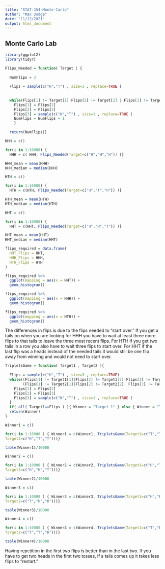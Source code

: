 ```yaml
---
title: "STAT-354-Monte-Carlo"
author: "Max Dodge"
date: "11/12/2021"
output: html_document
---
```


## Monte Carlo Lab

```r
library(ggplot2)
library(tidyr)
```


```r
Flips_Needed = function( Target ) {
  
  NumFlips = 3
  
  Flips = sample(c("H","T") , size=3 , replace=TRUE )
  
  
  while(Flips[1] != Target[1]|Flips[2] != Target[2] | Flips[3] != Target[3]) { 
    Flips[1] = Flips[2]
    Flips[2] = Flips[3] 
    Flips[3] = sample(c("H","T") , size=1 , replace=TRUE )
    NumFlips = NumFlips + 1
    }

  return(NumFlips)}
```


```r
HHH = c() 

for(i in 1:10000) {
  HHH = c( HHH, Flips_Needed(Target=c("H","H","H")) )} 

HHH_mean = mean(HHH)
HHH_median = median(HHH)

HTH = c()

for(i in 1:10000) {
  HTH = c(HTH, Flips_Needed(Target=c("H","T","H")) )} 

HTH_mean = mean(HTH)
HTH_median = median(HTH)

HHT = c()

for(i in 1:10000) {
  HHT = c(HHT, Flips_Needed(Target=c("H","H","T")) )} 

HHT_mean = mean(HHT)
HHT_median = median(HHT)
```

```r
flips_required = data.frame(
  HHT_Flips = HHT,
  HHH_Flips = HHH,
  HTH_Flips = HTH
)
```

```r
flips_required %>%
  ggplot(mapping = aes(x = HHT)) +
  geom_histogram()
```

```r
flips_required %>%
  ggplot(mapping = aes(x = HHH)) +
  geom_histogram()
```

```r
flips_required %>%
  ggplot(mapping = aes(x = HTH)) +
  geom_histogram()
```


The differences in flips is due to the flips needed to "start over." If you get a tails on when you are looking for HHH you have to wait at least three more flips to that tails to leave the three most recent flips. For HTH if you get two tails in a row you also have to wait three flips to start over. For HHT if the last flip was a heads instead of the needed tails it would still be one flip away from winning and would not need to start over.

```r
TripletsGame = function( Target1 , Target2 ){
  
  Flips = sample(c("H","T") , size=3 , replace=TRUE)
  while((Flips[1] != Target1[1]|Flips[2] != Target1[2]|Flips[3] != Target1[3]) && 
        (Flips[1] != Target2[1]|Flips[2] != Target2[2]| Flips[3] != Target2[3])) {
    Flips[1] = Flips[2]
    Flips[2] = Flips[3]
    Flips[3] = sample(c("H","T") , size=1 , replace=TRUE )
  }
  if( all( Target1==Flips ) ){ Winner = "Target 1" } else { Winner = "Target 2" }
  return(Winner) 
}
```

```r
Winner1 = c()

for(i in 1:10000 ) { Winner1 = c(Winner1, TripletsGame(Target1=c("T","T","H"),
Target2=c("H","T","T")))}

table(Winner1)/10000
```

```r
Winner2 = c()

for(i in 1:10000 ) { Winner2 = c(Winner2, TripletsGame(Target1=c("H","T","T"),
Target2=c("H","H","T")))}

table(Winner2)/10000
```

```r
Winner3 = c()

for(i in 1:10000 ) { Winner3 = c(Winner3, TripletsGame(Target1=c("H","H","T"),
Target2=c("T","H","H")))}

table(Winner3)/10000
```

```r
Winner4 = c()

for(i in 1:10000 ) { Winner4 = c(Winner4, TripletsGame(Target1=c("T","H","H"),
Target2=c("T","T","H")))}

table(Winner4)/10000
```

Having repetition in the first two flips is better than in the last two. If you have to get two heads in the first two tosses, if a tails comes up it takes less flips to "restart."








